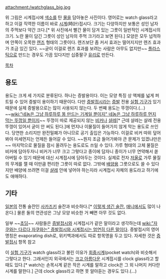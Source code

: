 attachment:/watchglass_big.jpg

위 그림은 시계접시에 [[색소]]를 탄 [[물]]을 담아놓은 사진이다. 영어로는 watch glass라고 하고 이걸 직역한 이름이 바로 [[시계]](時計)접시다. 크기는 다양하지만 보통은 성인 남자의 주먹보다 약간 크다.[* 위 사진에서 빨간 물이 담겨 있는 그릇이 일반적인 시계접시의 크기. 노란 물이 담긴 그릇이 성인 남자의 주먹 크기라고 보면 된다.] 모양은 모두 넙적하며 안쪽이 오목한 [[렌즈]] 형태의 그릇이다. 렌즈보단 좀 커서 효과는 떨어지지만 렌즈 효과가 조금 있긴 있다. ~~굳이 이걸로 렌즈 효과를 보려는 사람은 아무도 없지만~~ [[플라스틱]]으로 만드는 경우도 가끔 있다지만 십중팔구 [[유리]]로 만든다.

[[목차]]

== 용도 ==

용도는 크게 세 가지로 분류된다. 하나는 증발용이다. 이는 모양 특징 상 액체를 넓게 퍼트릴 수 있어 증발이 용이하기 때문이다. 다만 [[증발접시]]라는 [[증발]] 전용 [[실험 기구]]가 있기 때문에 실제 증발용으로는 많이 사용되지 않는다.
두 번째 용도는 뚜껑이다.(...) ~~[[wiki:"네놈은 그냥 하루하루 똥 만드는 기계일 뿐이지" 네놈은 그냥 하루하루 먼지 막는 뚜껑일 뿐이지]]~~ 뚜껑이 따로 제공되지 않는 [[비커]]나 [[샬레]][* 근데 샬레는 샬레 전용 뚜껑이 있어서 굳이 안 써도 된다.]에 먼지나 이물질이 들어가지 않게 막는 용도로 쓰인다. 당연한 소리지만 완전밀폐가 아니므로 공기 출입은 가능하다. 이걸로 비커 따위 덮어봐야 미세먼지는 언제든 들어갈 수 있다. ~~뭔지 조금 들어가봐야 큰 문제가 있겠냐만은~~
마지막으로 물질을 잠시 올려두는 용도로도 쓰일 수 있다. 가루 형태의 고체 물질은 비커에 담아두자니 비커가 너무 크고 그렇다고 종이에 담자니 종이가 너무 연약해서 쏟아버릴 수 있기 때문에 대신 시계접시에 담아두는 것이다. 실제로 전자 [[저울]]로 가루 물질의 무게를 잴 때 이만큼 편리한 그릇이 따로 없다.
그밖에 [[배양]]용 그릇으로도 쓸 수 있다지만 배양에 쓰려면 이걸 [[샬레]] 안에 넣어야 하는지라 시계접시 자체의 용도라고 하기에도 애매하다.

== 기타 ==

[[일본]]의 전통 술잔인 [[사카즈키]] 술잔과 비슷하다.[* [http://ancientpoint.com/imgs/a/b/c/m/w/vintage_japanese_lacquer_makie_sakazuki_sake_cup_cherry_fireman__s_crossed_ax_5_lgw.jpg 이렇게 생긴 술잔.] [[애니]]에서도 많이 나온다.] 물론 둘의 연관성은 그냥 모양 비슷한 거 빼면 아무 것도 없다.

일부 ~~[[초딩]]~~ 사람들은 [[증발접시]]와 시계접시가 같은 말이라고 생각하는데 [[wiki:"자쿠와는 다르다 자쿠와는" 증발접시와 시계접시는 엄연히 다른 말이다]]. 증발접시의 영어 명칭은 evaporating dish로, 위키백과에서도 따로 항목명을 두고 있다. 자세한 것은 [[증발접시]] 항목 참고

이 [[실험 기구]]가 watch glass라고 불린 이유가 [[회중시계]](pocket watch)와 비슷해서 그렇다고 한다. 그래서인지 외국에서는 [[크고 아름다운]] 시계접시를 clock glass라고 할 때도 있다.[* watch는 손목시계 같은 작은 시계를 말하고 clock은 그 외 나머지 커다란 시계를 말한다.] 근데 clock glass라고 하면 못 알아듣는 경우도 있다.(...)
